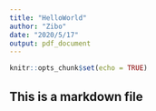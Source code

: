 ```yaml
---
title: "HelloWorld"
author: "Zibo"
date: "2020/5/17"
output: pdf_document
---
```


```r
knitr::opts_chunk$set(echo = TRUE)
```

## This is a markdown file